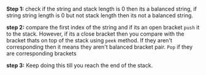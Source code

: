 **Step 1:** check if the string and stack length is 0 then its a balanced string, if string string length is 0 but not stack length then its not a balanced string.

**step 2:** compare the first index of the string and if its an open bracket `push` it to the stack. However, if its a close
bracket then you compare with the bracket thats on top of the stack using `peek` method. If they aren't corresponding then it means
they aren't balanced bracket pair. `Pop` if they are corresponding brackets

**step 3:** Keep doing this till you reach the end of the stack.
